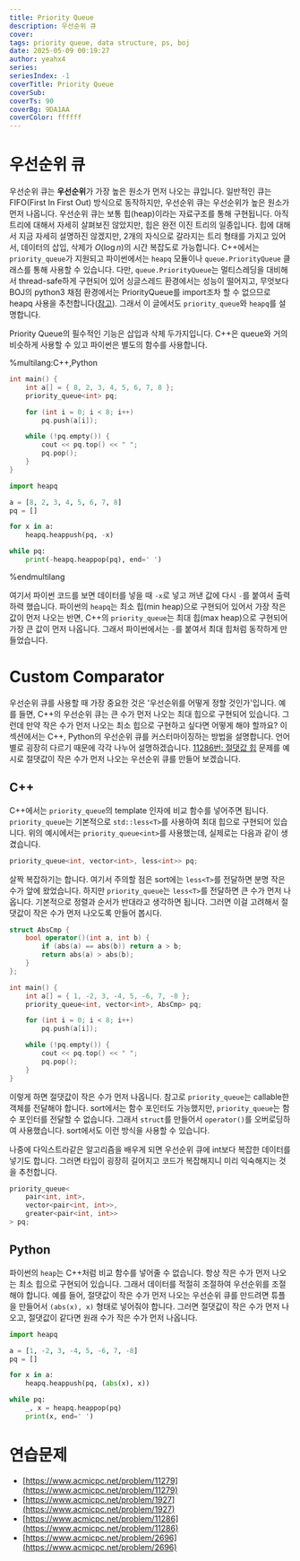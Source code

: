 ```yaml
---
title: Priority Queue
description: 우선순위 큐
cover:
tags: priority queue, data structure, ps, boj
date: 2025-05-09 00:19:27
author: yeahx4
series: 
seriesIndex: -1
coverTitle: Priority Queue
coverSub: 
coverTs: 90
coverBg: 9DA1AA
coverColor: ffffff
---
```


# 우선순위 큐

우선순위 큐는 **우선순위**가 가장 높은 원소가 먼저 나오는 큐입니다. 일반적인 큐는
FIFO(First In First Out) 방식으로 동작하지만, 우선순위 큐는 우선순위가 높은 원소가 먼저 나옵니다.
우선순위 큐는 보통 힙(heap)이라는 자료구조를 통해 구현됩니다. 아직 트리에 대해서 자세히 살펴보진
않았지만, 힙은 완전 이진 트리의 일종입니다. 힙에 대해서 지금 자세히 설명하진 않겠지만,
2개의 자식으로 갈라지는 트리 형태를 가지고 있어서, 데이터의 삽입, 삭제가 $O(\log n)$의 시간 복잡도로
가능합니다. C++에서는 `priority_queue`가 지원되고 파이썬에서는 `heapq` 모듈이나
`queue.PriorityQueue` 클래스를 통해 사용할 수 있습니다. 다만, `queue.PriorityQueue`는
멀티스레딩을 대비해서 thread-safe하게 구현되어 있어 싱글스레드 환경에서는 성능이 떨어지고,
무엇보다 BOJ의 python3 채점 환경에서는 PriorityQueue를 import조차 할 수 없으므로
heapq 사용을 추천합니다([참고](https://www.acmicpc.net/board/view/51521)). 그래서
이 글에서도 `priority_queue`와 `heapq`를 설명합니다.

Priority Queue의 필수적인 기능은 삽입과 삭제 두가지입니다. C++은 queue와 거의 비슷하게
사용할 수 있고 파이썬은 별도의 함수를 사용합니다.

%multilang:C++,Python
```cpp
int main() {
    int a[] = { 8, 2, 3, 4, 5, 6, 7, 8 };
    priority_queue<int> pq;

    for (int i = 0; i < 8; i++)
        pq.push(a[i]);

    while (!pq.empty()) {
        cout << pq.top() << " ";
        pq.pop();
    }
}
```

```python
import heapq

a = [8, 2, 3, 4, 5, 6, 7, 8]
pq = []

for x in a:
    heapq.heappush(pq, -x)

while pq:
    print(-heapq.heappop(pq), end=' ')
```
%endmultilang

여기서 파이썬 코드를 보면 데이터를 넣을 때 `-x`로 넣고 꺼낸 값에 다시 `-`를 붙여서
출력하력 했습니다. 파이썬의 `heapq`는 최소 힙(min heap)으로 구현되어 있어서
가장 작은 값이 먼저 나오는 반면, C++의 `priority_queue`는 최대 힙(max heap)으로 구현되어
가장 큰 값이 먼저 나옵니다. 그래서 파이썬에서는 `-`를 붙여서 최대 힙처럼 동작하게
만들었습니다.

# Custom Comparator

우선순위 큐를 사용할 때 가장 중요한 것은 '우선순위를 어떻게 정할 것인가'입니다.
예를 들면, C++의 우선순위 큐는 큰 수가 먼저 나오는 최대 힙으로 구현되어 있습니다.
그런데 만약 작은 수가 먼저 나오는 최소 힙으로 구현하고 싶다면 어떻게 해야 할까요?
이 섹션에서는 C++, Python의 우선순위 큐를 커스터마이징하는 방법을 설명합니다.
언어별로 굉장히 다르기 때문에 각각 나누어 설명하겠습니다.
[11286번: 절댓값 힙](https://www.acmicpc.net/problem/11286) 문제를 예시로
절댓값이 작은 수가 먼저 나오는 우선순위 큐를 만들어 보겠습니다.

## C++

C++에서는 `priority_queue`의 template 인자에 비교 함수를 넣어주면 됩니다.
`priority_queue`는 기본적으로 `std::less<T>`를 사용하여 최대 힙으로 구현되어 있습니다.
위의 예시에서는 `priority_queue<int>`를 사용했는데, 실제로는 다음과 같이 생겼습니다.

```cpp
priority_queue<int, vector<int>, less<int>> pq;
```

살짝 복잡하기는 합니다. 여기서 주의할 점은 sort에는 `less<T>`를 전달하면 분명 작은 수가
앞에 왔었습니다. 하지만 `priority_queue`는 `less<T>`를 전달하면 큰 수가 먼저 나옵니다.
기본적으로 정렬과 순서가 반대라고 생각하면 됩니다. 그러면 이걸 고려해서 절댓값이 작은 수가
먼저 나오도록 만들어 봅시다.

```cpp
struct AbsCmp {
    bool operator()(int a, int b) {
        if (abs(a) == abs(b)) return a > b;
        return abs(a) > abs(b);
    }
};

int main() {
    int a[] = { 1, -2, 3, -4, 5, -6, 7, -8 };
    priority_queue<int, vector<int>, AbsCmp> pq;

    for (int i = 0; i < 8; i++)
        pq.push(a[i]);

    while (!pq.empty()) {
        cout << pq.top() << " ";
        pq.pop();
    }
}
```

이렇게 하면 절댓값이 작은 수가 먼저 나옵니다. 참고로 `priority_queue`는
callable한 객체를 전달해야 합니다. sort에서는 함수 포인터도 가능했지만,
`priority_queue`는 함수 포인터를 전달할 수 없습니다. 그래서 `struct`를 만들어서
`operator()`를 오버로딩하여 사용했습니다. sort에서도 이런 방식을 사용할 수 있습니다.

나중에 다익스트라같은 알고리즘을 배우게 되면 우선순위 큐에 int보다 복잡한 데이터를 넣기도 합니다.
그러면 타입이 굉장히 길어지고 코드가 복잡해지니 미리 익숙해지는 것을 추천합니다.

```cpp
priority_queue<
    pair<int, int>,
    vector<pair<int, int>>,
    greater<pair<int, int>>
> pq;
```

## Python

파이썬의 `heap`는 C++처럼 비교 함수를 넣어줄 수 없습니다. 항상
작은 수가 먼저 나오는 최소 힙으로 구현되어 있습니다. 그래서 데이터를 적절히 조절하여
우선순위를 조절해야 합니다. 예를 들어, 절댓값이 작은 수가 먼저 나오는 우선순위 큐를 만드려면
튜플을 만들어서 `(abs(x), x)` 형태로 넣어줘야 합니다. 그러면 절댓값이 작은 수가 먼저 나오고,
절댓값이 같다면 원래 수가 작은 수가 먼저 나옵니다.

```python
import heapq

a = [1, -2, 3, -4, 5, -6, 7, -8]
pq = []

for x in a:
    heapq.heappush(pq, (abs(x), x))

while pq:
    _, x = heapq.heappop(pq)
    print(x, end=' ')
```

# 연습문제

- [https://www.acmicpc.net/problem/11279](https://www.acmicpc.net/problem/11279)
- [https://www.acmicpc.net/problem/1927](https://www.acmicpc.net/problem/1927)
- [https://www.acmicpc.net/problem/11286](https://www.acmicpc.net/problem/11286)
- [https://www.acmicpc.net/problem/2696](https://www.acmicpc.net/problem/2696)
